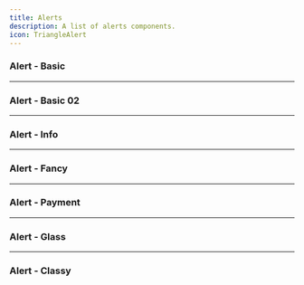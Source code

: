 ```yaml
---
title: Alerts
description: A list of alerts components.
icon: TriangleAlert
---
```


### Alert - Basic


<Preview link="alert/alert-01">
    <Alert01 />
</Preview>

---

### Alert - Basic 02


<Preview link="alert/alert-02">
    <Alert02 />
</Preview>

---

### Alert - Info


<Preview link="alert/alert-03">
    <Alert03 />
</Preview>


---

### Alert - Fancy


<Preview link="alert/alert-04">
    <Alert04 />
</Preview>

---

### Alert - Payment


<Preview link="alert/alert-05">
    <Alert05 />
</Preview>

---

### Alert - Glass


<Preview link="alert/alert-06">
    <Alert06 />
</Preview>

---

### Alert - Classy


<Preview link="alert/alert-07">
    <Alert07 />
</Preview>
